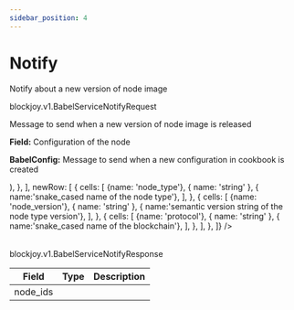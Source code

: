 ```yaml
---
sidebar_position: 4
---
```



# Notify

<ApiMethod method="rpc" name="Notify" />

Notify about a new version of node image

<ApiMethod method="requests" name="BabelServiceNotifyRequest" />

<VersionType>blockjoy.v1.BabelServiceNotifyRequest</VersionType>

Message to send when a new version of node image is released

<Table>
    <TableHead items={['Field', 'Type', 'Description']} />
    <TableBody>
        <TableBodyRowWithDropdown
         rows={[
                {
                    cells: [
                        {
                            name: 'config',
                            isDropdown: true,
                        },
                        { name: 'BabelConfig' },
                        {
                            name: (
                                <>
                                    <p>
                                        <strong>Field:</strong> Configuration of
                                        the node
                                    </p>
                                    <p>
                                        <strong>BabelConfig:</strong> Message to
                                        send when a new configuration in
                                        cookbook is created
                                    </p>
                                </> 
                            ),
                        },
                    ],
                    newRow: [
                        {
                            cells: [
                                {name: 'node_type'},
                                { name: 'string' },
                                { name:'snake_cased name of the node type'},
                            ],
                        },
                        {
                            cells: [
                                {name: 'node_version'},
                                { name: 'string' },
                                { name:'semantic version string of the node type version'},
                            ],
                        },
                        {
                            cells: [
                                {name: 'protocol'},
                                { name: 'string' },
                                { name:'snake_cased name of the blockchain'},
                            ],
                        },
                    ],
                },
            ]}
             />
        <TableBodyRow
            items={['uuid', 'string', 'UUID of the version request']}
        />
    </TableBody>

</Table>

<CustomCodeBlock codes={codes} />

<ApiMethod method="returns" name="BabelServiceNotifyResponse" />

<VersionType>blockjoy.v1.BabelServiceNotifyResponse</VersionType>

| Field    | Type                                                 | Description |
| -------- | ---------------------------------------------------- | ----------- |
| node_ids | <TableCellWithOption text="string" info="repeated"/> |             |

<TableWithDropdown />
